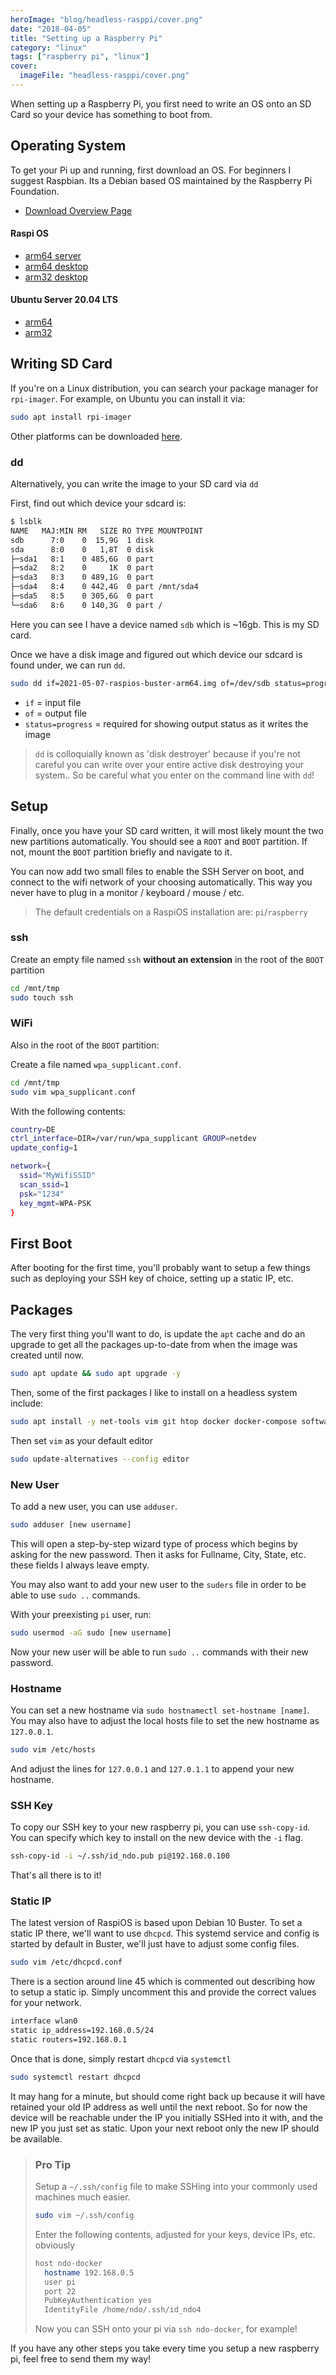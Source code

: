 ```yaml
---
heroImage: "blog/headless-rasppi/cover.png"
date: "2018-04-05"
title: "Setting up a Raspberry Pi"
category: "linux"
tags: ["raspberry pi", "linux"]
cover:
  imageFile: "headless-rasppi/cover.png"
---
```


When setting up a Raspberry Pi, you first need to write an OS onto an SD Card so your device has something to boot from.

## Operating System

To get your Pi up and running, first download an OS. For beginners I suggest Raspbian. Its a Debian based OS maintained by the Raspberry Pi Foundation.

- [Download Overview Page](https://www.raspberrypi.org/downloads/raspbian/)

#### Raspi OS

- [arm64 server](https://downloads.raspberrypi.org/raspios_lite_arm64/images)
- [arm64 desktop](https://downloads.raspberrypi.org/raspios_arm64/images/)
- [arm32 desktop](https://downloads.raspberrypi.org/raspios_armhf/images/)

#### Ubuntu Server 20.04 LTS

- [arm64](https://ubuntu.com/download/raspberry-pi/thank-you?version=20.04.2&architecture=server-arm64+raspi)
- [arm32](https://ubuntu.com/download/raspberry-pi/thank-you?version=20.04.2&architecture=server-armhf+raspi)

## Writing SD Card

If you're on a Linux distribution, you can search your package manager for `rpi-imager`. For example, on Ubuntu you can install it via:

```bash
sudo apt install rpi-imager
```

Other platforms can be downloaded [here](https://www.raspberrypi.org/software/).

### dd

Alternatively, you can write the image to your SD card via `dd`

First, find out which device your sdcard is:

```bash
$ lsblk
NAME   MAJ:MIN RM   SIZE RO TYPE MOUNTPOINT
sdb    	 7:0    0  15,9G  1 disk
sda      8:0    0   1,8T  0 disk
├─sda1   8:1    0 485,6G  0 part
├─sda2   8:2    0     1K  0 part
├─sda3   8:3    0 489,1G  0 part
├─sda4   8:4    0 442,4G  0 part /mnt/sda4
├─sda5   8:5    0 305,6G  0 part
└─sda6   8:6    0 140,3G  0 part /
```

Here you can see I have a device named `sdb` which is ~16gb. This is my SD card.

Once we have a disk image and figured out which device our sdcard is found under, we can run `dd`.

```bash
sudo dd if=2021-05-07-raspios-buster-arm64.img of=/dev/sdb status=progress
```

- `if` = input file
- `of` = output file
- `status=progress` = required for showing output status as it writes the image

> `dd` is colloquially known as 'disk destroyer' because if you're not careful you can write over your entire active disk destroying your system.. So be careful what you enter on the command line with `dd`!

## Setup

Finally, once you have your SD card written, it will most likely mount the two new partitions automatically. You should see a `ROOT` and `BOOT` partition. If not, mount the `BOOT` partition briefly and navigate to it.

You can now add two small files to enable the SSH Server on boot, and connect to the wifi network of your choosing automatically. This way you never have to plug in a monitor / keyboard / mouse / etc.

> The default credentials on a RaspiOS installation are: `pi`/`raspberry`

### ssh

Create an empty file named `ssh` **without an extension** in the root of the <code>BOOT</code> partition

```bash
cd /mnt/tmp
sudo touch ssh
```

### WiFi

Also in the root of the `BOOT` partition:

Create a file named `wpa_supplicant.conf`.

```bash
cd /mnt/tmp
sudo vim wpa_supplicant.conf
```

With the following contents:

```bash
country=DE
ctrl_interface=DIR=/var/run/wpa_supplicant GROUP=netdev
update_config=1

network={
  ssid="MyWifiSSID"
  scan_ssid=1
  psk="1234"
  key_mgmt=WPA-PSK
}
```

## First Boot

After booting for the first time, you'll probably want to setup a few things such as deploying your SSH key of choice, setting up a static IP, etc.

## Packages

The very first thing you'll want to do, is update the `apt` cache and do an upgrade to get all the packages up-to-date from when the image was created until now.

```bash
sudo apt update && sudo apt upgrade -y
```

Then, some of the first packages I like to install on a headless system include:

```bash
sudo apt install -y net-tools vim git htop docker docker-compose software-properties-common build-essential zip unzip dnsutils
```

Then set `vim` as your default editor

```bash
sudo update-alternatives --config editor
```

### New User

To add a new user, you can use `adduser`.

```bash
sudo adduser [new username]
```

This will open a step-by-step wizard type of process which begins by asking for the new password. Then it asks for Fullname, City, State, etc. these fields I always leave empty.

You may also want to add your new user to the `suders` file in order to be able to use `sudo ..` commands.

With your preexisting `pi` user, run:

```bash
sudo usermod -aG sudo [new username]
```

Now your new user will be able to run `sudo ..` commands with their new password.

### Hostname

You can set a new hostname via `sudo hostnamectl set-hostname [name]`. You may also have to adjust the local hosts file to set the new hostname as `127.0.0.1`.

```bash
sudo vim /etc/hosts
```

And adjust the lines for `127.0.0.1` and `127.0.1.1` to append your new hostname.

### SSH Key

To copy our SSH key to your new raspberry pi, you can use `ssh-copy-id`. You can specify which key to install on the new device with the `-i` flag.

```bash
ssh-copy-id -i ~/.ssh/id_ndo.pub pi@192.168.0.100
```

That's all there is to it!

### Static IP

The latest version of RaspiOS is based upon Debian 10 Buster. To set a static IP there, we'll want to use `dhcpcd`. This systemd service and config is started by default in Buster, we'll just have to adjust some config files.

```bash
sudo vim /etc/dhcpcd.conf
```

There is a section around line 45 which is commented out describing how to setup a static ip. Simply uncomment this and provide the correct values for your network.

```bash
interface wlan0
static ip_address=192.168.0.5/24
static routers=192.168.0.1
```

Once that is done, simply restart `dhcpcd` via `systemctl`

```bash
sudo systemctl restart dhcpcd
```

It may hang for a minute, but should come right back up because it will have retained your old IP address as well until the next reboot. So for now the device will be reachable under the IP you initially SSHed into it with, and the new IP you just set as static. Upon your next reboot only the new IP should be available.

> ### Pro Tip
>
> Setup a `~/.ssh/config` file to make SSHing into your commonly used machines much easier.
>
> ```bash
> sudo vim ~/.ssh/config
> ```
>
> Enter the following contents, adjusted for your keys, device IPs, etc. obviously
>
> ```bash
> host ndo-docker
>   hostname 192.168.0.5
>   user pi
>   port 22
>   PubKeyAuthentication yes
>   IdentityFile /home/ndo/.ssh/id_ndo4
> ```
>
> Now you can SSH onto your pi via `ssh ndo-docker`, for example!

If you have any other steps you take every time you setup a new raspberry pi, feel free to send them my way!
